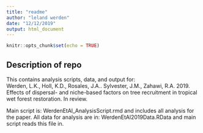 ```yaml
---
title: "readme"
author: "leland werden"
date: "12/12/2019"
output: html_document
---
```


```r
knitr::opts_chunk$set(echo = TRUE)
```

## Description of repo

This contains analysis scripts, data, and output for:  
Werden, L.K., Holl, K.D., Rosales, J.A.. Sylvester, J.M., Zahawi, R.A. 2019. Effects of dispersal- and niche-based factors on tree recruitment in tropical wet forest restoration. In review. 

Main script is: WerdenEtAl_AnalysisScript.rmd and includes all analysis for the paper. 
All data for analysis are in: WerdenEtAl2019Data.RData and main script reads this file in. 